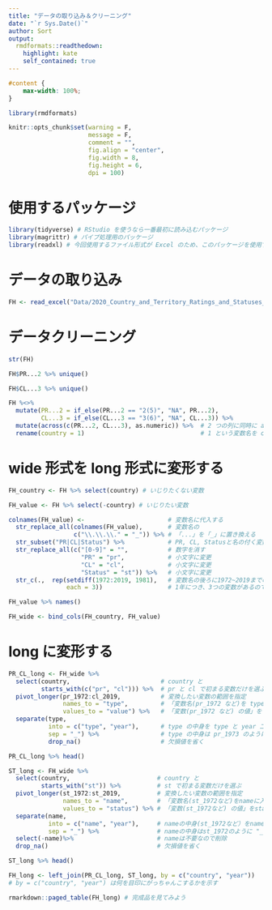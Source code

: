 ---
title: "データの取り込み＆クリーニング"
date: "`r Sys.Date()`"
author: Sort
output:
  rmdformats::readthedown:
    highlight: kate
    self_contained: true
---

```{css, echo=FALSE}
#content {
    max-width: 100%;
}
```

```{r, include=FALSE}
library(rmdformats)

knitr::opts_chunk$set(warning = F,
                      message = F,
                      comment = "",
                      fig.align = "center",
                      fig.width = 8,
                      fig.height = 6,
                      dpi = 100)
```

# 使用するパッケージ

```{r}
library(tidyverse) # RStudio を使うなら一番最初に読み込むパッケージ
library(magrittr) # パイプ処理用のパッケージ
library(readxl) # 今回使用するファイル形式が Excel のため、このパッケージを使用する
```

# データの取り込み

```{r}
FH <- read_excel("Data/2020_Country_and_Territory_Ratings_and_Statuses_FIW1973-2020.xlsx", sheet = 2, skip = 2, na = "-")
```

# データクリーニング

```{r}
str(FH)
```

```{r}
FH$PR...2 %>% unique()
```

```{r}
FH$CL...3 %>% unique()
```

```{r}
FH %<>% 
  mutate(PR...2 = if_else(PR...2 == "2(5)", "NA", PR...2),
         CL...3 = if_else(CL...3 == "3(6)", "NA", CL...3)) %>% 
  mutate(across(c(PR...2, CL...3), as.numeric)) %>%  # 2 つの列に同時に as.numeric を施す
  rename(country = 1)                                # 1 という変数名を country に変更
```

# wide 形式を long 形式に変形する

```{r}
FH_country <- FH %>% select(country) # いじりたくない変数

FH_value <- FH %>% select(-country) # いじりたい変数
```

```{r}
colnames(FH_value) <-                       # 変数名に代入する
  str_replace_all(colnames(FH_value),       # 変数名の
                  c("\\.\\.\\." = "_")) %>% # 「...」を「_」に置き換える  
  str_subset("PR|CL|Status") %>%            # PR, CL, Statusと名の付く変数を対象とする
  str_replace_all(c("[0-9]" = "",           # 数字を消す
                    "PR" = "pr",            # 小文字に変更  
                    "CL" = "cl",            # 小文字に変更 
                    "Status" = "st")) %>%   # 小文字に変更
  str_c(.,  rep(setdiff(1972:2019, 1981),   # 変数名の後ろに1972~2019までの数字を付ける。あと、1981を飛ばす
                each = 3))                  # 1年につき、3つの変数があるので、3回同じ数字を付けて、次の年に行くようにする

FH_value %>% names()
```

```{r}
FH_wide <- bind_cols(FH_country, FH_value)
```

# long に変形する

```{r}
PR_CL_long <- FH_wide %>% 
  select(country,                         # country と
         starts_with(c("pr", "cl"))) %>%  # pr と cl で初まる変数だけを選ぶ  
  pivot_longer(pr_1972:cl_2019,           # 変換したい変数の範囲を指定
               names_to = "type",         # 「変数名(pr_1972 など)を type に入れる
               values_to = "value") %>%   # 「変数(pr_1972 など) の値」を value に入れる
  separate(type,
           into = c("type", "year"),      # type の中身を type と year 二つの変数に分ける  
           sep = "_") %>%                 # type の中身は pr_1973 のように "_" で分けられている
           drop_na()                      # 欠損値を省く

PR_CL_long %>% head()
```

```{r}
ST_long <- FH_wide %>% 
  select(country,                        # country と
         starts_with("st")) %>%          # st で初まる変数だけを選ぶ
  pivot_longer(st_1972:st_2019,          # 変換したい変数の範囲を指定
               names_to = "name",        # 「変数名(st_1972など)をnameに入れる
               values_to = "status") %>% # 「変数(st_1972など) の値」をstatusに入れる
  separate(name, 
           into = c("name", "year"),     # nameの中身(st_1972など）をnameとyear 二つの変数に分ける
           sep = "_") %>%                # nameの中身はst_1972のように "_" で分けられている
  select(-name)%>%                       # nameは不要なので削除  
  drop_na()                              # 欠損値を省く

ST_long %>% head()
```

```{r}
FH_long <- left_join(PR_CL_long, ST_long, by = c("country", "year"))　
# by = c("country", "year") は何を目印にがっちゃんこするかを示す

rmarkdown::paged_table(FH_long) # 完成品を見てみよう
```


